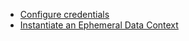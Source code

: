 <!--

---Import---
<DataContexts />

---Header---
## Data Contexts
-->

- [Configure credentials](/docs/oss/guides/setup/configuring_data_contexts/how_to_configure_credentials)
- [Instantiate an Ephemeral Data Context](/docs/oss/guides/setup/configuring_data_contexts/instantiating_data_contexts/instantiate_data_context)
